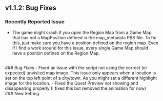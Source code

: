 ## v1.1.2: Bug Fixes

### Recently Reported Issue
- The game might crash if you open the Region Map from a Game Map that has not a MapPosition defined in the map_metadata PBS file. To fix this, just make sure you have a position defined on the region map. Even if I find a work around for this issue, every single Game Map should have a position defined on the Region Map.
<br/>
### Bug Fixes
- Fixed an issue with the script not using the correct (or expected) unvisited map image. This issue only appears when a location is set on the top left point of a city/town. As you might set a different highlight image for the location.
- Fixed the Quest Preview not showing and disappearing properly (I fixed this but removed the animation for now)
<br/>
### New Setting
